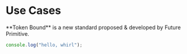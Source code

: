 
# Use Cases

<Callout emoji="✍🏽">
  **Token Bound** is a new standard proposed & developed by Future Primitive.
</Callout>

```ts copy
console.log("hello, whirl");
```
